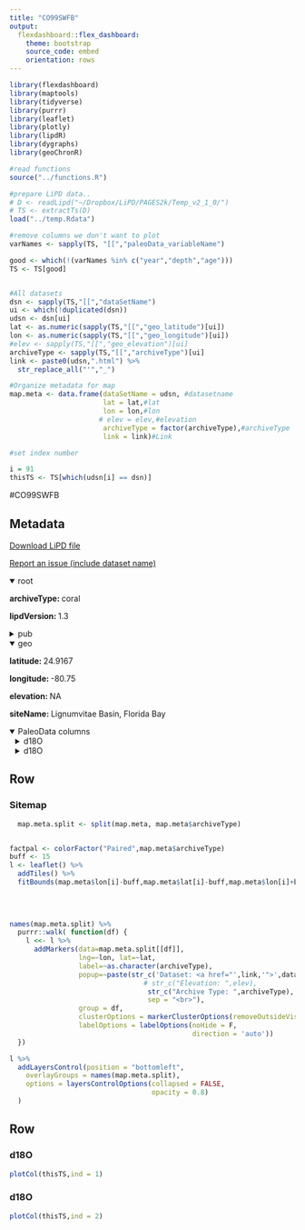 ```yaml
---
title: "CO99SWFB"
output: 
  flexdashboard::flex_dashboard:
    theme: bootstrap
    source_code: embed
    orientation: rows
---
```


```r
library(flexdashboard)
library(maptools)
library(tidyverse)
library(purrr)
library(leaflet)
library(plotly)
library(lipdR)
library(dygraphs)
library(geoChronR)

#read functions
source("../functions.R")

#prepare LiPD data..
# D <- readLipd("~/Dropbox/LiPD/PAGES2k/Temp_v2_1_0/")
# TS <- extractTs(D)
load("../temp.Rdata")

#remove columns we don't want to plot
varNames <- sapply(TS, "[[","paleoData_variableName")

good <- which(!(varNames %in% c("year","depth","age")))
TS <- TS[good]


#All datasets
dsn <- sapply(TS,"[[","dataSetName")
ui <- which(!duplicated(dsn))
udsn <- dsn[ui]
lat <- as.numeric(sapply(TS,"[[","geo_latitude")[ui])
lon <- as.numeric(sapply(TS,"[[","geo_longitude")[ui])
#elev <- sapply(TS,"[[","geo_elevation")[ui]
archiveType <- sapply(TS,"[[","archiveType")[ui]
link <- paste0(udsn,".html") %>% 
  str_replace_all("'","_")

#Organize metadata for map
map.meta <- data.frame(dataSetName = udsn, #datasetname
                       lat = lat,#lat
                       lon = lon,#lon
                      # elev = elev,#elevation
                       archiveType = factor(archiveType),#archiveType
                       link = link)#Link

#set index number

i = 91
thisTS <- TS[which(udsn[i] == dsn)]
```
#CO99SWFB

Metadata {.sidebar}
-------------------------------------
[Download LiPD file](CO99SWFB.lpd)
            

[Report an issue (include dataset name)](https://github.com/nickmckay/LiPDverse/issues)

<details open style="margin-left: 0px">
<summary>root</summary>
<p style="margin-left: 0px"><strong>archiveType: </strong>coral
<p style="margin-left: 0px"><strong>lipdVersion: </strong>1.3
</details>
<details>
<summary>pub</summary>
<details style="margin-left: 10px">
<summary>pub1</summary>
<p style="margin-left: 10px"><strong>author: </strong>Swart, P.K.
<p style="margin-left: 10px"><strong>pubYear: </strong>1999
<p style="margin-left: 10px"><strong>DOI: </strong>10.2307/1353206, 10.1016/0031-0182(95)00078-X, 10.1016/0168-9622(91)90055-2
</details>
</details>
<details open style="margin-left: 0px">
<summary>geo</summary>
<p style="margin-left: 0px"><strong>latitude: </strong>24.9167
<p style="margin-left: 0px"><strong>longitude: </strong>-80.75
<p style="margin-left: 0px"><strong>elevation: </strong>NA
<p style="margin-left: 0px"><strong>siteName: </strong>Lignumvitae Basin, Florida Bay
</details>
<details open>
<summary>PaleoData columns</summary>
<details style="margin-left: 10px">
<summary>d18O</summary>
<p style="margin-left: 10px"><strong>TSid: </strong>CO99SWFB01A
<p style="margin-left: 10px"><strong>variableName: </strong>d18O
<p style="margin-left: 10px"><strong>units: </strong>permil
<p style="margin-left: 10px"><strong>description: </strong>carbonate
<details>
<summary>interpretation</summary>
<details style="margin-left: 20px">
<summary>1</summary>
<p style="margin-left: 20px"><strong>interpDirection: </strong>increase
<p style="margin-left: 20px"><strong>scope: </strong>climate
<p style="margin-left: 20px"><strong>variable: </strong>Salinity
<p style="margin-left: 20px"><strong>variableDetail: </strong>sea surface
</details>
<details style="margin-left: 20px">
<summary>2</summary>
<p style="margin-left: 20px"><strong>basis: </strong>This relationship between the d180 of the water (~w) and salinity is shown in Eqn. 2 and Fig. 2 (r = +0.71, n = 38, p > 0.05). Salinity = 4.98dw + 25.89 (2) Combining Eqns. (1) and (2), an expression (Eqn. 3) is derived expressing salinity in terms of the ~c and T. Salinity = 4.98delta18Ocoral + 1.18T + 19.62 (3) The confirmation of a positive correlation between salinity and the d180 (ffthe water (dw) seems to discount the notion that significant amounts of freshwater from Shark Slough, which is isotopically enriched in lsO (Meyers et al. 1993), is influencing the salinity of Lignumvitae Basin. If this water were influencing the salinity of Lignumvitae Basin then either an inverse correlation or no correlation at all would be expected between ~w and salinity.
<p style="margin-left: 20px"><strong>coefficient: </strong>Salinity = 4.98delta18Ocoral + 1.18T + 19.62
<p style="margin-left: 20px"><strong>direction: </strong>increase
<p style="margin-left: 20px"><strong>fraction: </strong>0.5
<p style="margin-left: 20px"><strong>inferredMaterial: </strong>seawater
<p style="margin-left: 20px"><strong>integrationTime: </strong>1
<p style="margin-left: 20px"><strong>integrationTimeUncertainty: </strong>subannual samples averaged to annual for archived data
<p style="margin-left: 20px"><strong>integrationTimeUncertaintyType: </strong>chronological
<p style="margin-left: 20px"><strong>integrationTimeUnits: </strong>year
<p style="margin-left: 20px"><strong>mathematicalRelation: </strong>linear
<p style="margin-left: 20px"><strong>rank: </strong>1
<p style="margin-left: 20px"><strong>scope: </strong>isotope
<p style="margin-left: 20px"><strong>variable: </strong>Salinity_water
</details>
</details>
</details>
<details style="margin-left: 10px">
<summary>d18O</summary>
<p style="margin-left: 10px"><strong>TSid: </strong>CO99SWFB02A
<p style="margin-left: 10px"><strong>variableName: </strong>d18O
<p style="margin-left: 10px"><strong>units: </strong>permil
<p style="margin-left: 10px"><strong>description: </strong>carbonate
<details>
<summary>interpretation</summary>
<details style="margin-left: 20px">
<summary>1</summary>
<p style="margin-left: 20px"><strong>interpDirection: </strong>increase
<p style="margin-left: 20px"><strong>scope: </strong>climate
<p style="margin-left: 20px"><strong>variable: </strong>Salinity
<p style="margin-left: 20px"><strong>variableDetail: </strong>sea surface
</details>
<details style="margin-left: 20px">
<summary>2</summary>
<p style="margin-left: 20px"><strong>basis: </strong>This relationship between the d180 of the water (~w) and salinity is shown in Eqn. 2 and Fig. 2 (r = +0.71, n = 38, p > 0.05). Salinity = 4.98dw + 25.89 (2) Combining Eqns. (1) and (2), an expression (Eqn. 3) is derived expressing salinity in terms of the ~c and T. Salinity = 4.98delta18Ocoral + 1.18T + 19.62 (3) The confirmation of a positive correlation between salinity and the d180 (ffthe water (dw) seems to discount the notion that significant amounts of freshwater from Shark Slough, which is isotopically enriched in lsO (Meyers et al. 1993), is influencing the salinity of Lignumvitae Basin. If this water were influencing the salinity of Lignumvitae Basin then either an inverse correlation or no correlation at all would be expected between ~w and salinity.
<p style="margin-left: 20px"><strong>coefficient: </strong>Salinity = 4.98delta18Ocoral + 1.18T + 19.62
<p style="margin-left: 20px"><strong>direction: </strong>increase
<p style="margin-left: 20px"><strong>fraction: </strong>0.5
<p style="margin-left: 20px"><strong>inferredMaterial: </strong>seawater
<p style="margin-left: 20px"><strong>integrationTime: </strong>1
<p style="margin-left: 20px"><strong>integrationTimeUncertainty: </strong>subannual samples averaged to annual for archived data
<p style="margin-left: 20px"><strong>integrationTimeUncertaintyType: </strong>chronological
<p style="margin-left: 20px"><strong>integrationTimeUnits: </strong>year
<p style="margin-left: 20px"><strong>mathematicalRelation: </strong>linear
<p style="margin-left: 20px"><strong>rank: </strong>1
<p style="margin-left: 20px"><strong>scope: </strong>isotope
<p style="margin-left: 20px"><strong>variable: </strong>Salinity_water
</details>
</details>
</details>

Row
-----------------------------------------------------------------------

### Sitemap

```r
  map.meta.split <- split(map.meta, map.meta$archiveType)


factpal <- colorFactor("Paired",map.meta$archiveType)
buff <- 15
l <- leaflet() %>% 
  addTiles() %>% 
  fitBounds(map.meta$lon[i]-buff,map.meta$lat[i]-buff,map.meta$lon[i]+buff,map.meta$lat[i]+buff)
  

  
  
names(map.meta.split) %>%
  purrr::walk( function(df) {
    l <<- l %>%
      addMarkers(data=map.meta.split[[df]],
                 lng=~lon, lat=~lat,
                 label=~as.character(archiveType),
                 popup=~paste(str_c('Dataset: <a href="',link,'">',dataSetName,'</a>'),
                                 # str_c("Elevation: ",elev),
                                  str_c("Archive Type: ",archiveType),
                                  sep = "<br>"),
                 group = df,
                 clusterOptions = markerClusterOptions(removeOutsideVisibleBounds = F),
                 labelOptions = labelOptions(noHide = F,
                                             direction = 'auto'))
  })

l %>%
  addLayersControl(position = "bottomleft",
    overlayGroups = names(map.meta.split),
    options = layersControlOptions(collapsed = FALSE,
                                   opacity = 0.8)
  )
```

Row {.tabset .tabset-fade}
-----------------------------------------------------------------------

### d18O
```r
plotCol(thisTS,ind = 1)
```

### d18O
```r
plotCol(thisTS,ind = 2)
```
